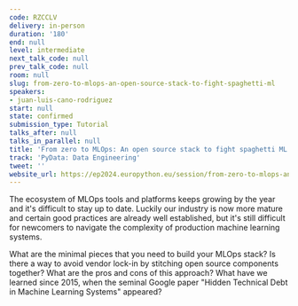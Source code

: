 ```yaml
---
code: RZCCLV
delivery: in-person
duration: '180'
end: null
level: intermediate
next_talk_code: null
prev_talk_code: null
room: null
slug: from-zero-to-mlops-an-open-source-stack-to-fight-spaghetti-ml
speakers:
- juan-luis-cano-rodriguez
start: null
state: confirmed
submission_type: Tutorial
talks_after: null
talks_in_parallel: null
title: 'From zero to MLOps: An open source stack to fight spaghetti ML'
track: 'PyData: Data Engineering'
tweet: ''
website_url: https://ep2024.europython.eu/session/from-zero-to-mlops-an-open-source-stack-to-fight-spaghetti-ml
---
```


The ecosystem of MLOps tools and platforms keeps growing by the year and it's difficult to stay up to date. Luckily our industry is now more mature and certain good practices are already well established, but it's still difficult for newcomers to navigate the complexity of production machine learning systems.

What are the minimal pieces that you need to build your MLOps stack? Is there a way to avoid vendor lock-in by stitching open source components together? What are the pros and cons of this approach? What have we learned since 2015, when the seminal Google paper "Hidden Technical Debt in Machine Learning Systems" appeared?
